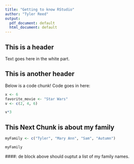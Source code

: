 ```yaml
---
title: "Getting to know RStudio"
author: "Tyler Reed"
output:
  pdf_document: default
  html_document: default
---
```


## This is a header
Text goes here in the white part.

## This is another header
Below is a code chunk! Code goes in here:
```r
x <- 6
favorite_movie <- "Star Wars"
v <- c(2, 4, 6)

v*3

```
## This Next Chunk is about my family
```r

myFamily <- c("Tyler", "Mary Ann", "Sam", "Autumn")

myFamily

```

####: de block above should ouptut a list of my family names.

